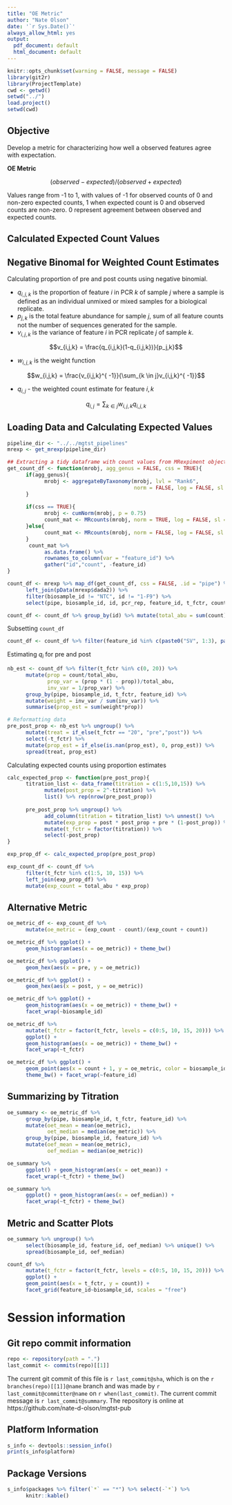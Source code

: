 ```yaml
---
title: "OE Metric"
author: "Nate Olson"
date: '`r Sys.Date()`'
always_allow_html: yes
output:
  pdf_document: default
  html_document: default
---
```


```r
knitr::opts_chunk$set(warning = FALSE, message = FALSE)
library(git2r)
library(ProjectTemplate)
cwd <- getwd()
setwd("../")
load.project()
setwd(cwd)
```

## Objective
Develop a metric for characterizing how well a observed features agree with expectation.


__OE Metric__  
 
 $$(observed - expected)/(observed + expected)$$

Values range from -1 to 1, with values of -1 for observed counts of 0 and non-zero expected counts, 1 when expected count is 0 and observed counts are non-zero. 
0 represent agreement between observed and expected counts. 

## Calculated Expected Count Values 

## Negative Binomal for Weighted Count Estimates
Calculating proportion of pre and post counts using negative binomial. 

- $q_{i,j,k}$ is the proportion of feature $i$ in PCR $k$ of sample $j$ where a sample is defined as an individual unmixed or mixed samples for a biological replicate.  
- $p_{j,k}$ is the total feature abundance for sample $j$, sum of all feature counts not the number of sequences generated for the sample.  
- $v_{i,j,k}$ is the variance of feature $i$ in PCR replicate $j$ of sample $k$.  

$$v_{i,j,k} = \frac{q_{i,j,k}(1-q_{i,j,k})}{p_j,k}$$

- $w_{i,j,k}$ is the weight function

$$w_{i,j,k} = \frac{v_{i,j,k}^{ -1}}{\sum_{k \in j}v_{i,j,k}^{ -1}}$$


- $q_{i,j}$ - the weighted count estimate for feature $i,k$

$$q_{i,j} = \sum_{k\in j} w_{i,j,k}q_{i,j,k}$$ 

## Loading Data and Calculating Expected Values

```r
pipeline_dir <- "../../mgtst_pipelines"
mrexp <- get_mrexp(pipeline_dir)
``` 

```r
## Extracting a tidy dataframe with count values from MRexpiment objects
get_count_df <- function(mrobj, agg_genus = FALSE, css = TRUE){
      if(agg_genus){
            mrobj <- aggregateByTaxonomy(mrobj, lvl = "Rank6", 
                                         norm = FALSE, log = FALSE, sl = 1)
      }
      
      if(css == TRUE){
            mrobj <- cumNorm(mrobj, p = 0.75)
            count_mat <- MRcounts(mrobj, norm = TRUE, log = FALSE, sl = 1000)
      }else{
            count_mat <- MRcounts(mrobj, norm = FALSE, log = FALSE, sl = 1)
      }
       count_mat %>%  
            as.data.frame() %>% 
            rownames_to_column(var = "feature_id") %>% 
            gather("id","count", -feature_id)
}

count_df <- mrexp %>% map_df(get_count_df, css = FALSE, .id = "pipe") %>% 
      left_join(pData(mrexp$dada2)) %>% 
      filter(biosample_id != "NTC", id != "1-F9") %>% 
      select(pipe, biosample_id, id, pcr_rep, feature_id, t_fctr, count) 

count_df <- count_df %>% group_by(id) %>% mutate(total_abu = sum(count)) 
```

Subsetting `count_df`
```r
count_df <- count_df %>% filter(feature_id %in% c(paste0("SV", 1:3), paste0("Otu0000",1:3)))
```

Estimating $q_{i}$ for pre and post 

```r
nb_est <- count_df %>% filter(t_fctr %in% c(0, 20)) %>% 
      mutate(prop = count/total_abu, 
             prop_var = (prop * (1 - prop))/total_abu,
             inv_var = 1/prop_var) %>% 
      group_by(pipe, biosample_id, t_fctr, feature_id) %>% 
      mutate(weight = inv_var / sum(inv_var)) %>% 
      summarise(prop_est = sum(weight*prop)) 

# Reformatting data
pre_post_prop <- nb_est %>% ungroup() %>% 
      mutate(treat = if_else(t_fctr == "20", "pre","post")) %>% 
      select(-t_fctr) %>% 
      mutate(prop_est = if_else(is.nan(prop_est), 0, prop_est)) %>% 
      spread(treat, prop_est)
``` 


Calculating expected counts using proportion estimates  
```r
calc_expected_prop <- function(pre_post_prop){
      titration_list <- data_frame(titration = c(1:5,10,15)) %>% 
            mutate(post_prop = 2^-titration) %>% 
            list() %>% rep(nrow(pre_post_prop))
      
      pre_post_prop %>% ungroup() %>% 
            add_column(titration = titration_list) %>% unnest() %>% 
            mutate(exp_prop = post * post_prop + pre * (1-post_prop)) %>% 
            mutate(t_fctr = factor(titration)) %>% 
            select(-post_prop)
}

exp_prop_df <- calc_expected_prop(pre_post_prop)
```

```r
exp_count_df <- count_df %>% 
      filter(t_fctr %in% c(1:5, 10, 15)) %>% 
      left_join(exp_prop_df) %>% 
      mutate(exp_count = total_abu * exp_prop)
```

## Alternative Metric

```r
oe_metric_df <- exp_count_df %>% 
      mutate(oe_metric = (exp_count - count)/(exp_count + count))
```

```r
oe_metric_df %>% ggplot() + 
      geom_histogram(aes(x = oe_metric)) + theme_bw()
```

```r
oe_metric_df %>% ggplot() +
      geom_hex(aes(x = pre, y = oe_metric))
```

```r
oe_metric_df %>% ggplot() +
      geom_hex(aes(x = post, y = oe_metric))
```

```r
oe_metric_df %>% ggplot() + 
      geom_histogram(aes(x = oe_metric)) + theme_bw() + 
      facet_wrap(~biosample_id)
```

```r
oe_metric_df %>% 
      mutate(t_fctr = factor(t_fctr, levels = c(0:5, 10, 15, 20))) %>% 
      ggplot() + 
      geom_histogram(aes(x = oe_metric)) + theme_bw() + 
      facet_wrap(~t_fctr)
```

```r
oe_metric_df %>% ggplot() + 
      geom_point(aes(x = count + 1, y = oe_metric, color = biosample_id)) +
      theme_bw() + facet_wrap(~feature_id)
```


## Summarizing by Titration
```r
oe_summary <- oe_metric_df %>% 
      group_by(pipe, biosample_id, t_fctr, feature_id) %>% 
      mutate(oet_mean = mean(oe_metric),
             oet_median = median(oe_metric)) %>% 
      group_by(pipe, biosample_id, feature_id) %>% 
      mutate(oef_mean = mean(oe_metric),
             oef_median = median(oe_metric))
```

```r
oe_summary %>% 
      ggplot() + geom_histogram(aes(x = oet_mean)) + 
      facet_wrap(~t_fctr) + theme_bw()
```

```r
oe_summary %>% 
      ggplot() + geom_histogram(aes(x = oef_median)) + 
      facet_wrap(~t_fctr) + theme_bw()
```

## Metric and Scatter Plots
```r
oe_summary %>% ungroup() %>% 
      select(biosample_id, feature_id, oef_median) %>% unique() %>% 
      spread(biosample_id, oef_median)
```

```r
count_df %>% 
      mutate(t_fctr = factor(t_fctr, levels = c(0:5, 10, 15, 20))) %>% 
      ggplot() + 
      geom_point(aes(x = t_fctr, y = count)) + 
      facet_grid(feature_id~biosample_id, scales = "free")
```

# Session information 

## Git repo commit information
```r
repo <- repository(path = ".")
last_commit <- commits(repo)[[1]]
```

The current git commit of this file is `r last_commit@sha`, which is on the `r branches(repo)[[1]]@name` branch and was made by `r last_commit@committer@name` on `r when(last_commit)`. The current commit message is `r last_commit@summary`. The repository is online at https://github.com/nate-d-olson/mgtst-pub  


## Platform Information
```r
s_info <- devtools::session_info()
print(s_info$platform)
```


## Package Versions
```r
s_info$packages %>% filter(`*` == "*") %>% select(-`*`) %>% 
      knitr::kable()
```